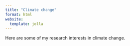 ```yaml
---
title: "Climate change"
format: html
website:
  template: jolla
---
```


Here are some of my research interests in climate change.
